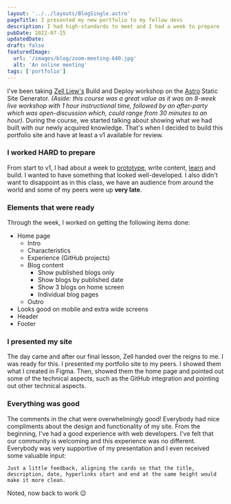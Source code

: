 ```yaml
---
layout: '../../layouts/BlogSingle.astro'
pageTitle: I presented my new portfolio to my fellow devs
description: I had high-standards to meet and I had a week to prepare
pubDate: 2022-07-15
updatedDate:
draft: false
featuredImage:
  url: '/images/blog/zoom-meeting-640.jpg'
  alt: 'An online meeting'
tags: ['portfolio']
---
```


I've been taking [Zell Liew's](https://zellwk.com/blog/) Build and Deploy workshop on the [Astro](https://astro.build/) Static Site Generator. _(Aside: this course was a great value as it was an 8-week live workshop with 1 hour instructional time, followed by an after-party which was open-discussion which, could range from 30 minutes to an hour)._ During the course, we started talking about showing what we had built with our newly acquired knowledge. That's when I decided to build this portfolio site and have at least a v1 available for review.

### I worked HARD to prepare

From start to v1, I had about a week to [prototype](https://www.figma.com/file/uMRRCvFNkalcPhBOtRyqXX/Portfolio-v2.5?node-id=0%3A1), write content, [learn](https://astro.build/) and build. I wanted to have something that looked well-developed. I also didn't want to disappoint as in this class, we have an audience from around the world and some of my peers were up **very late**.

### Elements that were ready

Through the week, I worked on getting the following items done:

- Home page
  - Intro
  - Characteristics
  - Experience (GitHub projects)
  - Blog content
    - Show published blogs only
    - Show blogs by published date
    - Show 3 blogs on home screen
    - Individual blog pages
  - Outro
- Looks good on mobile and extra wide screens
- Header
- Footer

### I presented my site

The day came and after our final lesson, Zell handed over the reigns to me. I was ready for this. I presented my portfolio site to my peers. I showed them what I created in Figma. Then, showed them the home page and pointed out some of the technical aspects, such as the GitHub integration and pointing out other technical aspects.

### Everything was good

The comments in the chat were overwhelmingly good! Everybody had nice compliments about the design and functionality of my site. From the beginning, I've had a good experience with web developers. I've felt that our community is welcoming and this experience was no different. Everybody was very supportive of my presentation and I even received some valuable input:

```
Just a little feedback, aligning the cards so that the title, description, date, hyperlinks start and end at the same height would make it more clean.
```

Noted, now back to work 😉
